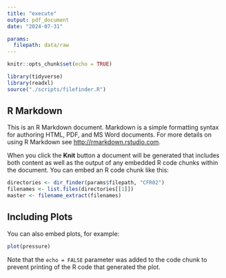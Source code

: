 ```yaml
---
title: "execute"
output: pdf_document
date: "2024-07-31"

params:
  filepath: data/raw
---
```


```r
knitr::opts_chunk$set(echo = TRUE)

library(tidyverse)
library(readxl)
source("./scripts/filefinder.R")
```

## R Markdown

This is an R Markdown document. Markdown is a simple formatting syntax for authoring HTML, PDF, and MS Word documents. For more details on using R Markdown see <http://rmarkdown.rstudio.com>.

When you click the **Knit** button a document will be generated that includes both content as well as the output of any embedded R code chunks within the document. You can embed an R code chunk like this:

```r
directories <- dir_finder(params$filepath, "CFR02")
filenames <- list.files(directories[[1]])
master <- filename_extract(filenames)

```

## Including Plots

You can also embed plots, for example:

```r
plot(pressure)
```

Note that the `echo = FALSE` parameter was added to the code chunk to prevent printing of the R code that generated the plot.
